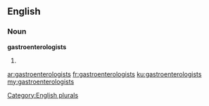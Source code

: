 ==English==

===Noun===
'''gastroenterologists'''

# {{plural of|gastroenterologist}}

[[Category:English plurals]]

[[ar:gastroenterologists]]
[[fr:gastroenterologists]]
[[ku:gastroenterologists]]
[[my:gastroenterologists]]